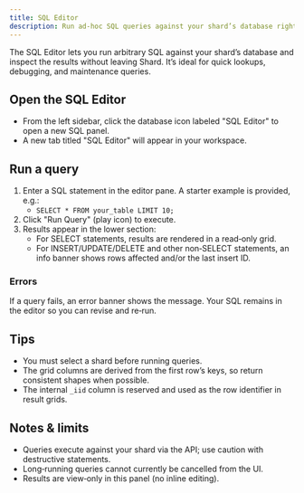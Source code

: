 ```yaml
---
title: SQL Editor
description: Run ad‑hoc SQL queries against your shard’s database right from the UI
---
```


The SQL Editor lets you run arbitrary SQL against your shard’s database and inspect the results without leaving Shard. It’s ideal for quick lookups, debugging, and maintenance queries.

## Open the SQL Editor

- From the left sidebar, click the database icon labeled "SQL Editor" to open a new SQL panel.
- A new tab titled "SQL Editor" will appear in your workspace.

## Run a query

1. Enter a SQL statement in the editor pane. A starter example is provided, e.g.:
   - `SELECT * FROM your_table LIMIT 10;`
2. Click "Run Query" (play icon) to execute.
3. Results appear in the lower section:
   - For SELECT statements, results are rendered in a read‑only grid.
   - For INSERT/UPDATE/DELETE and other non‑SELECT statements, an info banner shows rows affected and/or the last insert ID.

### Errors

If a query fails, an error banner shows the message. Your SQL remains in the editor so you can revise and re‑run.

## Tips

- You must select a shard before running queries.
- The grid columns are derived from the first row’s keys, so return consistent shapes when possible.
- The internal `_iid` column is reserved and used as the row identifier in result grids.

## Notes & limits

- Queries execute against your shard via the API; use caution with destructive statements.
- Long‑running queries cannot currently be cancelled from the UI.
- Results are view‑only in this panel (no inline editing).
